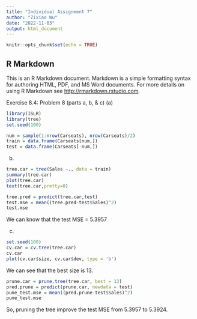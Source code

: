 ```yaml
---
title: "Individual Assignment 7"
author: "Zixiao Wu"
date: "2022-11-03"
output: html_document
---
```


```r
knitr::opts_chunk$set(echo = TRUE)
```

## R Markdown

This is an R Markdown document. Markdown is a simple formatting syntax for authoring HTML, PDF, and MS Word documents. For more details on using R Markdown see <http://rmarkdown.rstudio.com>.


Exercise 8.4: Problem 8 (parts a, b, & c)
(a)
```r
library(ISLR)
library(tree)
set.seed(100)

num = sample(1:nrow(Carseats), nrow(Carseats)/2)
train = data.frame(Carseats[num,])
test = data.frame(Carseats[-num,])
```


(b)
```r
tree.car = tree(Sales ~., data = train)
summary(tree.car)
plot(tree.car)
text(tree.car,pretty=0)
```
```r
tree.pred = predict(tree.car,test)
test.mse = mean((tree.pred-test$Sales)^2)
test.mse
```
We can know that the test MSE = 5.3957


(c)
```r
set.seed(100)
cv.car = cv.tree(tree.car)
cv.car
plot(cv.car$size, cv.car$dev, type = 'b')
```
We can see that the best size is 13.

```r
prune.car = prune.tree(tree.car, best = 13)
pred.prune = predict(prune.car, newdata = test)
pune_test.mse = mean((pred.prune-test$Sales)^2)
pune_test.mse
```
So, pruning the tree improve the test MSE from 5.3957 to 5.3924.

